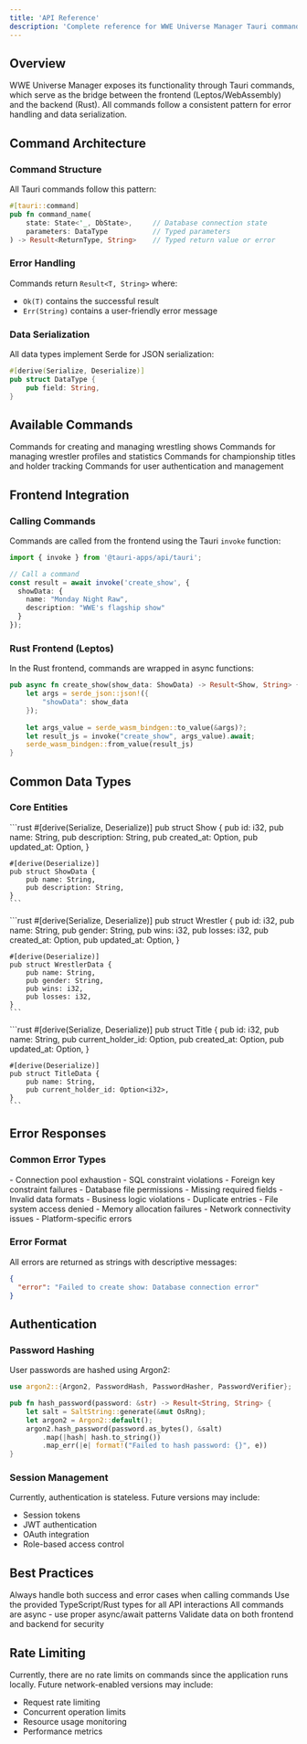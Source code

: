 ```yaml
---
title: 'API Reference'
description: 'Complete reference for WWE Universe Manager Tauri commands and types'
---
```


## Overview

WWE Universe Manager exposes its functionality through Tauri commands, which serve as the bridge between the frontend (Leptos/WebAssembly) and the backend (Rust). All commands follow a consistent pattern for error handling and data serialization.

## Command Architecture

### Command Structure

All Tauri commands follow this pattern:

```rust
#[tauri::command]
pub fn command_name(
    state: State<'_, DbState>,     // Database connection state
    parameters: DataType           // Typed parameters
) -> Result<ReturnType, String>    // Typed return value or error
```

### Error Handling

Commands return `Result<T, String>` where:
- `Ok(T)` contains the successful result
- `Err(String)` contains a user-friendly error message

### Data Serialization

All data types implement Serde for JSON serialization:

```rust
#[derive(Serialize, Deserialize)]
pub struct DataType {
    pub field: String,
}
```

## Available Commands

<CardGroup cols={2}>
  <Card
    title="Show Management"
    icon="tv"
    href="/api-reference/endpoint/shows"
  >
    Commands for creating and managing wrestling shows
  </Card>
  <Card
    title="Wrestler Management"
    icon="users"
    href="/api-reference/endpoint/wrestlers"
  >
    Commands for managing wrestler profiles and statistics
  </Card>
  <Card
    title="Title Management"
    icon="trophy"
    href="/api-reference/endpoint/titles"
  >
    Commands for championship titles and holder tracking
  </Card>
  <Card
    title="User Management"
    icon="user"
    href="/api-reference/endpoint/users"
  >
    Commands for user authentication and management
  </Card>
</CardGroup>

## Frontend Integration

### Calling Commands

Commands are called from the frontend using the Tauri `invoke` function:

```typescript
import { invoke } from '@tauri-apps/api/tauri';

// Call a command
const result = await invoke('create_show', {
  showData: {
    name: "Monday Night Raw",
    description: "WWE's flagship show"
  }
});
```

### Rust Frontend (Leptos)

In the Rust frontend, commands are wrapped in async functions:

```rust
pub async fn create_show(show_data: ShowData) -> Result<Show, String> {
    let args = serde_json::json!({
        "showData": show_data
    });
    
    let args_value = serde_wasm_bindgen::to_value(&args)?;
    let result_js = invoke("create_show", args_value).await;
    serde_wasm_bindgen::from_value(result_js)
}
```

## Common Data Types

### Core Entities

<Tabs>
  <Tab title="Show">
    ```rust
    #[derive(Serialize, Deserialize)]
    pub struct Show {
        pub id: i32,
        pub name: String,
        pub description: String,
        pub created_at: Option<NaiveDateTime>,
        pub updated_at: Option<NaiveDateTime>,
    }
    
    #[derive(Deserialize)]
    pub struct ShowData {
        pub name: String,
        pub description: String,
    }
    ```
  </Tab>
  
  <Tab title="Wrestler">
    ```rust
    #[derive(Serialize, Deserialize)]
    pub struct Wrestler {
        pub id: i32,
        pub name: String,
        pub gender: String,
        pub wins: i32,
        pub losses: i32,
        pub created_at: Option<NaiveDateTime>,
        pub updated_at: Option<NaiveDateTime>,
    }
    
    #[derive(Deserialize)]
    pub struct WrestlerData {
        pub name: String,
        pub gender: String,
        pub wins: i32,
        pub losses: i32,
    }
    ```
  </Tab>
  
  <Tab title="Title">
    ```rust
    #[derive(Serialize, Deserialize)]
    pub struct Title {
        pub id: i32,
        pub name: String,
        pub current_holder_id: Option<i32>,
        pub created_at: Option<NaiveDateTime>,
        pub updated_at: Option<NaiveDateTime>,
    }
    
    #[derive(Deserialize)]
    pub struct TitleData {
        pub name: String,
        pub current_holder_id: Option<i32>,
    }
    ```
  </Tab>
</Tabs>

## Error Responses

### Common Error Types

<AccordionGroup>
  <Accordion title="Database Errors">
    - Connection pool exhaustion
    - SQL constraint violations
    - Foreign key constraint failures
    - Database file permissions
  </Accordion>
  
  <Accordion title="Validation Errors">
    - Missing required fields
    - Invalid data formats
    - Business logic violations
    - Duplicate entries
  </Accordion>
  
  <Accordion title="System Errors">
    - File system access denied
    - Memory allocation failures
    - Network connectivity issues
    - Platform-specific errors
  </Accordion>
</AccordionGroup>

### Error Format

All errors are returned as strings with descriptive messages:

```json
{
  "error": "Failed to create show: Database connection error"
}
```

## Authentication

### Password Hashing

User passwords are hashed using Argon2:

```rust
use argon2::{Argon2, PasswordHash, PasswordHasher, PasswordVerifier};

pub fn hash_password(password: &str) -> Result<String, String> {
    let salt = SaltString::generate(&mut OsRng);
    let argon2 = Argon2::default();
    argon2.hash_password(password.as_bytes(), &salt)
        .map(|hash| hash.to_string())
        .map_err(|e| format!("Failed to hash password: {}", e))
}
```

### Session Management

Currently, authentication is stateless. Future versions may include:
- Session tokens
- JWT authentication
- OAuth integration
- Role-based access control

## Best Practices

<CardGroup cols={2}>
  <Card
    title="Error Handling"
    icon="exclamation-triangle"
  >
    Always handle both success and error cases when calling commands
  </Card>
  <Card
    title="Type Safety"
    icon="shield"
  >
    Use the provided TypeScript/Rust types for all API interactions
  </Card>
  <Card
    title="Async Operations"
    icon="clock"
  >
    All commands are async - use proper async/await patterns
  </Card>
  <Card
    title="Data Validation"
    icon="check"
  >
    Validate data on both frontend and backend for security
  </Card>
</CardGroup>

## Rate Limiting

Currently, there are no rate limits on commands since the application runs locally. Future network-enabled versions may include:

- Request rate limiting
- Concurrent operation limits
- Resource usage monitoring
- Performance metrics